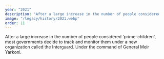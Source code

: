 ```yaml
---
year: "2021"
description: "After a large increase in the number of people considered 'prime-children', most governments decide to track and monitor them under a new organization called the Interguard. Under the command of General Meir Yarkoni."
image: "/legacy/history/2021.webp"
order: 11
---
```


After a large increase in the number of people considered 'prime-children', most governments decide to track and monitor them under a new organization called the Interguard. Under the command of General Meir Yarkoni.
